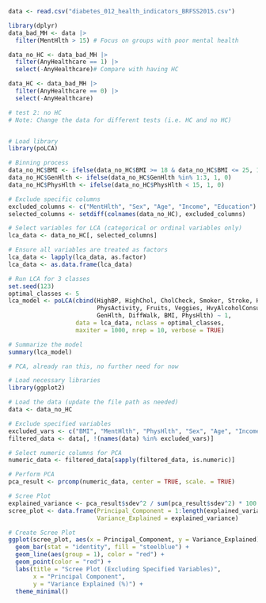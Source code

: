 ```r
data <- read.csv("diabetes_012_health_indicators_BRFSS2015.csv")

library(dplyr)
data_bad_MH <- data |> 
  filter(MentHlth > 15) # Focus on groups with poor mental health

data_no_HC <- data_bad_MH |> 
  filter(AnyHealthcare == 1) |> 
  select(-AnyHealthcare)# Compare with having HC

data_HC <- data_bad_MH |> 
  filter(AnyHealthcare == 0) |> 
  select(-AnyHealthcare)
```

```r
# test 2: no HC
# Note: Change the data for different tests (i.e. HC and no HC)


# Load library
library(poLCA)

# Binning process
data_no_HC$BMI <- ifelse(data_no_HC$BMI >= 18 & data_no_HC$BMI <= 25, 1, 0)
data_no_HC$GenHlth <- ifelse(data_no_HC$GenHlth %in% 1:3, 1, 0)
data_no_HC$PhysHlth <- ifelse(data_no_HC$PhysHlth < 15, 1, 0)

# Exclude specific columns
excluded_columns <- c("MentHlth", "Sex", "Age", "Income", "Education")
selected_columns <- setdiff(colnames(data_no_HC), excluded_columns)

# Select variables for LCA (categorical or ordinal variables only)
lca_data <- data_no_HC[, selected_columns]

# Ensure all variables are treated as factors
lca_data <- lapply(lca_data, as.factor)
lca_data <- as.data.frame(lca_data)

# Run LCA for 3 classes
set.seed(123)
optimal_classes <- 5
lca_model <- poLCA(cbind(HighBP, HighChol, CholCheck, Smoker, Stroke, HeartDiseaseorAttack, 
                         PhysActivity, Fruits, Veggies, HvyAlcoholConsump, NoDocbcCost, 
                         GenHlth, DiffWalk, BMI, PhysHlth) ~ 1, 
                   data = lca_data, nclass = optimal_classes, 
                   maxiter = 1000, nrep = 10, verbose = TRUE)

# Summarize the model
summary(lca_model)

```


```r
# PCA, already ran this, no further need for now

# Load necessary libraries
library(ggplot2)

# Load the data (update the file path as needed)
data <- data_no_HC

# Exclude specified variables
excluded_vars <- c("BMI", "MentHlth", "PhysHlth", "Sex", "Age", "Income", "Education")
filtered_data <- data[, !(names(data) %in% excluded_vars)]

# Select numeric columns for PCA
numeric_data <- filtered_data[sapply(filtered_data, is.numeric)]

# Perform PCA
pca_result <- prcomp(numeric_data, center = TRUE, scale. = TRUE)

# Scree Plot
explained_variance <- pca_result$sdev^2 / sum(pca_result$sdev^2) * 100
scree_plot <- data.frame(Principal_Component = 1:length(explained_variance),
                         Variance_Explained = explained_variance)

# Create Scree Plot
ggplot(scree_plot, aes(x = Principal_Component, y = Variance_Explained)) +
  geom_bar(stat = "identity", fill = "steelblue") +
  geom_line(aes(group = 1), color = "red") +
  geom_point(color = "red") +
  labs(title = "Scree Plot (Excluding Specified Variables)", 
       x = "Principal Component", 
       y = "Variance Explained (%)") +
  theme_minimal()

```

